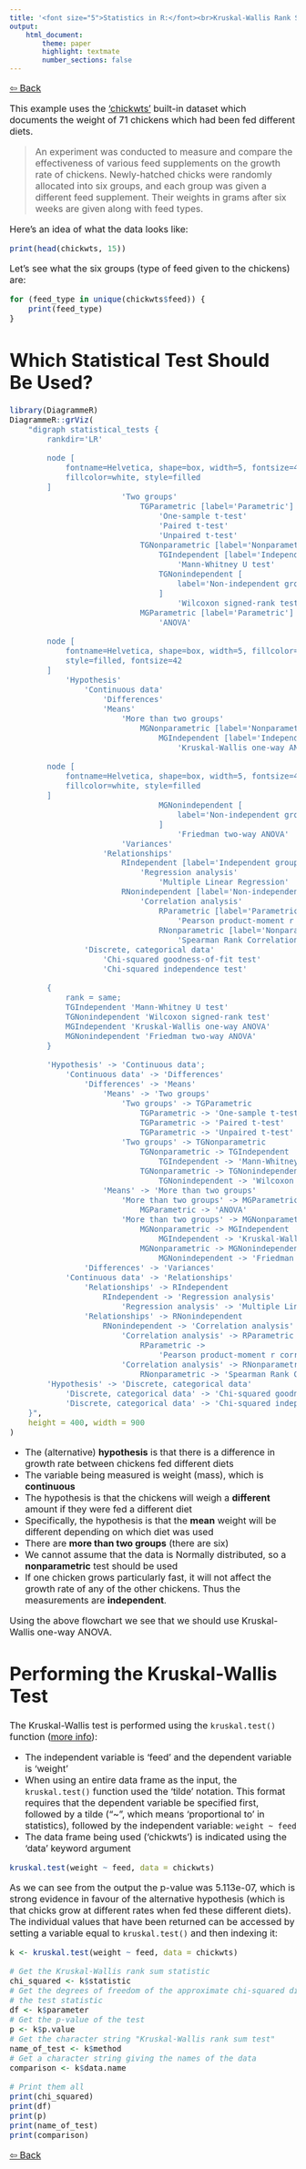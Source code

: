 ```yaml
---
title: '<font size="5">Statistics in R:</font><br>Kruskal-Wallis Rank Sum Test'
output:
    html_document:
        theme: paper
        highlight: textmate
        number_sections: false
---
```

<font size="3">

[⇦ Back](../../../R.html)

This example uses the ['chickwts'](https://www.rdocumentation.org/packages/datasets/versions/3.6.2/topics/chickwts) built-in dataset which documents the weight of 71 chickens which had been fed different diets.

> An experiment was conducted to measure and compare the effectiveness of various feed supplements on the growth rate of chickens. Newly-hatched chicks were randomly allocated into six groups, and each group was given a different feed supplement. Their weights in grams after six weeks are given along with feed types.

Here's an idea of what the data looks like:

```r
print(head(chickwts, 15))
```

Let's see what the six groups (type of feed given to the chickens) are:

```r
for (feed_type in unique(chickwts$feed)) {
    print(feed_type)
}
```

Which Statistical Test Should Be Used?
======================================

```r
library(DiagrammeR)
DiagrammeR::grViz(
    "digraph statistical_tests {
        rankdir='LR'

        node [
            fontname=Helvetica, shape=box, width=5, fontsize=42,
            fillcolor=white, style=filled
        ]
                        'Two groups'
                            TGParametric [label='Parametric']
                                'One-sample t-test'
                                'Paired t-test'
                                'Unpaired t-test'
                            TGNonparametric [label='Nonparametric']
                                TGIndependent [label='Independent groups']
                                    'Mann-Whitney U test'
                                TGNonindependent [
                                    label='Non-independent groups'
                                ]
                                    'Wilcoxon signed-rank test'
                            MGParametric [label='Parametric']
                                'ANOVA'

        node [
            fontname=Helvetica, shape=box, width=5, fillcolor=LightBlue,
            style=filled, fontsize=42
        ]
            'Hypothesis'
                'Continuous data'
                    'Differences'
                    'Means'
                        'More than two groups'
                            MGNonparametric [label='Nonparametric']
                                MGIndependent [label='Independent groups']
                                    'Kruskal-Wallis one-way ANOVA'

        node [
            fontname=Helvetica, shape=box, width=5, fontsize=42,
            fillcolor=white, style=filled
        ]
                                MGNonindependent [
                                    label='Non-independent groups'
                                ]
                                    'Friedman two-way ANOVA'
                        'Variances'
                    'Relationships'
                        RIndependent [label='Independent groups']
                            'Regression analysis'
                                'Multiple Linear Regression'
                        RNonindependent [label='Non-independent groups']
                            'Correlation analysis'
                                RParametric [label='Parametric']
                                    'Pearson product-moment r correlation'
                                RNonparametric [label='Nonparametric']
                                    'Spearman Rank Correlation'
                'Discrete, categorical data'
                    'Chi-squared goodness-of-fit test'
                    'Chi-squared independence test'

        {
            rank = same;
            TGIndependent 'Mann-Whitney U test'
            TGNonindependent 'Wilcoxon signed-rank test'
            MGIndependent 'Kruskal-Wallis one-way ANOVA'
            MGNonindependent 'Friedman two-way ANOVA'
        }

        'Hypothesis' -> 'Continuous data';
            'Continuous data' -> 'Differences'
                'Differences' -> 'Means'
                    'Means' -> 'Two groups'
                        'Two groups' -> TGParametric
                            TGParametric -> 'One-sample t-test'
                            TGParametric -> 'Paired t-test'
                            TGParametric -> 'Unpaired t-test'
                        'Two groups' -> TGNonparametric
                            TGNonparametric -> TGIndependent
                                TGIndependent -> 'Mann-Whitney U test'
                            TGNonparametric -> TGNonindependent
                                TGNonindependent -> 'Wilcoxon signed-rank test'
                    'Means' -> 'More than two groups'
                        'More than two groups' -> MGParametric
                            MGParametric -> 'ANOVA'
                        'More than two groups' -> MGNonparametric
                            MGNonparametric -> MGIndependent
                                MGIndependent -> 'Kruskal-Wallis one-way ANOVA'
                            MGNonparametric -> MGNonindependent
                                MGNonindependent -> 'Friedman two-way ANOVA'
                'Differences' -> 'Variances'
            'Continuous data' -> 'Relationships'
                'Relationships' -> RIndependent
                    RIndependent -> 'Regression analysis'
                        'Regression analysis' -> 'Multiple Linear Regression'
                'Relationships' -> RNonindependent
                    RNonindependent -> 'Correlation analysis'
                        'Correlation analysis' -> RParametric
                            RParametric ->
                                'Pearson product-moment r correlation'
                        'Correlation analysis' -> RNonparametric
                            RNonparametric -> 'Spearman Rank Correlation'
        'Hypothesis' -> 'Discrete, categorical data'
            'Discrete, categorical data' -> 'Chi-squared goodness-of-fit test'
            'Discrete, categorical data' -> 'Chi-squared independence test'
    }",
    height = 400, width = 900
)
```

- The (alternative) **hypothesis** is that there is a difference in growth rate between chickens fed different diets
- The variable being measured is weight (mass), which is **continuous**
- The hypothesis is that the chickens will weigh a **different** amount if they were fed a different diet
- Specifically, the hypothesis is that the **mean** weight will be different depending on which diet was used
- There are **more than two groups** (there are six)
- We cannot assume that the data is Normally distributed, so a **nonparametric** test should be used
- If one chicken grows particularly fast, it will not affect the growth rate of any of the other chickens. Thus the measurements are **independent**.

Using the above flowchart we see that we should use Kruskal-Wallis one-way ANOVA.

Performing the Kruskal-Wallis Test
==================================
The Kruskal-Wallis test is performed using the `kruskal.test()` function ([more info](https://www.rdocumentation.org/packages/stats/versions/3.6.2/topics/kruskal.test)):

- The independent variable is 'feed' and the dependent variable is 'weight'
- When using an entire data frame as the input, the `kruskal.test()` function used the 'tilde' notation. This format requires that the dependent variable be specified first, followed by a tilde ("~", which means 'proportional to' in statistics), followed by the independent variable: `weight ~ feed`
- The data frame being used ('chickwts') is indicated using the 'data' keyword argument

```r
kruskal.test(weight ~ feed, data = chickwts)
```

As we can see from the output the p-value was 5.113e-07, which is strong evidence in favour of the alternative hypothesis (which is that chicks grow at different rates when fed these different diets). The individual values that have been returned can be accessed by setting a variable equal to `kruskal.test()` and then indexing it:

```r
k <- kruskal.test(weight ~ feed, data = chickwts)

# Get the Kruskal-Wallis rank sum statistic
chi_squared <- k$statistic
# Get the degrees of freedom of the approximate chi-squared distribution of
# the test statistic
df <- k$parameter
# Get the p-value of the test
p <- k$p.value
# Get the character string "Kruskal-Wallis rank sum test"
name_of_test <- k$method
# Get a character string giving the names of the data
comparison <- k$data.name

# Print them all
print(chi_squared)
print(df)
print(p)
print(name_of_test)
print(comparison)
```

[⇦ Back](../../../R.html)

</font>
